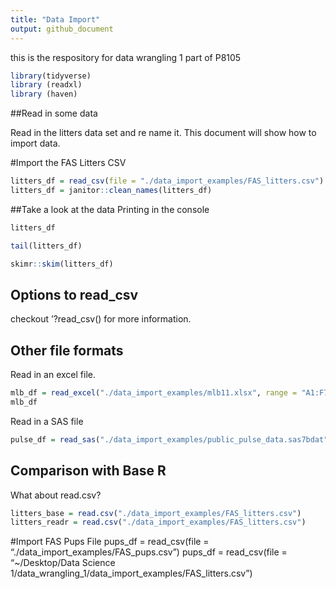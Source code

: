 ```yaml
---
title: "Data Import"
output: github_document
---
```

this is the respository for data wrangling 1 part of P8105

```r
library(tidyverse)
library (readxl)
library (haven)
```

##Read in some data

Read in the litters data set and re name it. This document will show how to import data.

#Import the FAS Litters CSV
```r
litters_df = read_csv(file = "./data_import_examples/FAS_litters.csv")
litters_df = janitor::clean_names(litters_df)
```
##Take a look at the data
Printing in the console
```r
litters_df
```
```r
tail(litters_df)
```
```r
skimr::skim(litters_df)
```


## Options to read_csv
checkout '?read_csv() for more information.

## Other file formats
Read in an excel file.

```r
mlb_df = read_excel("./data_import_examples/mlb11.xlsx", range = "A1:F7")
mlb_df
```

Read in a SAS file

```r
pulse_df = read_sas("./data_import_examples/public_pulse_data.sas7bdat")
```

## Comparison with Base R
What about read.csv?
```r
litters_base = read.csv("./data_import_examples/FAS_litters.csv")
litters_readr = read.csv("./data_import_examples/FAS_litters.csv")
```


#Import FAS Pups File
pups_df = read_csv(file = "./data_import_examples/FAS_pups.csv")
pups_df = read_csv(file = "~/Desktop/Data Science 1/data_wrangling_1/data_import_examples/FAS_litters.csv")






